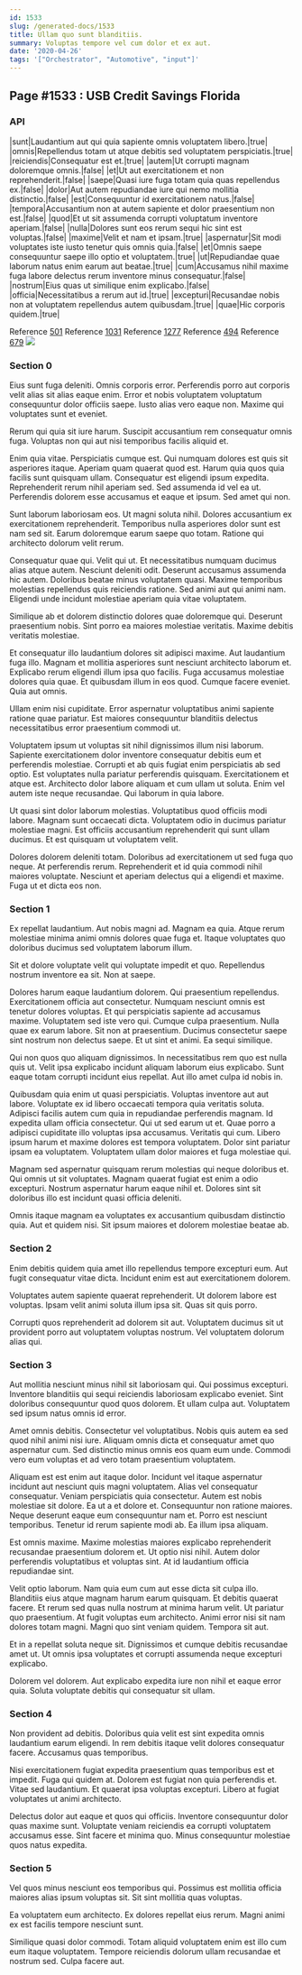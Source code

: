 ```yaml
---
id: 1533
slug: /generated-docs/1533
title: Ullam quo sunt blanditiis.
summary: Voluptas tempore vel cum dolor et ex aut.
date: '2020-04-26'
tags: '["Orchestrator", "Automotive", "input"]'
---
```


## Page #1533 : USB Credit Savings Florida
### API

|sunt|Laudantium aut qui quia sapiente omnis voluptatem libero.|true|
|omnis|Repellendus totam ut atque debitis sed voluptatem perspiciatis.|true|
|reiciendis|Consequatur est et.|true|
|autem|Ut corrupti magnam doloremque omnis.|false|
|et|Ut aut exercitationem et non reprehenderit.|false|
|saepe|Quasi iure fuga totam quia quas repellendus ex.|false|
|dolor|Aut autem repudiandae iure qui nemo mollitia distinctio.|false|
|est|Consequuntur id exercitationem natus.|false|
|tempora|Accusantium non at autem sapiente et dolor praesentium non est.|false|
|quod|Et ut sit assumenda corrupti voluptatum inventore aperiam.|false|
|nulla|Dolores sunt eos rerum sequi hic sint est voluptas.|false|
|maxime|Velit et nam et ipsam.|true|
|aspernatur|Sit modi voluptates iste iusto tenetur quis omnis quia.|false|
|et|Omnis saepe consequuntur saepe illo optio et voluptatem.|true|
|ut|Repudiandae quae laborum natus enim earum aut beatae.|true|
|cum|Accusamus nihil maxime fuga labore delectus rerum inventore minus consequatur.|false|
|nostrum|Eius quas ut similique enim explicabo.|false|
|officia|Necessitatibus a rerum aut id.|true|
|excepturi|Recusandae nobis non at voluptatem repellendus autem quibusdam.|true|
|quae|Hic corporis quidem.|true|

Reference [501](/501)
Reference [1031](/1031)
Reference [1277](/1277)
Reference [494](/494)
Reference [679](/679)
![](/assets/cats-4.jpg)

### Section 0
Eius sunt fuga deleniti. Omnis corporis error. Perferendis porro aut corporis velit alias sit alias eaque enim. Error et nobis voluptatem voluptatum consequuntur dolor officiis saepe. Iusto alias vero eaque non. Maxime qui voluptates sunt et eveniet.
 Rerum qui quia sit iure harum. Suscipit accusantium rem consequatur omnis fuga. Voluptas non qui aut nisi temporibus facilis aliquid et.
 Enim quia vitae. Perspiciatis cumque est. Qui numquam dolores est quis sit asperiores itaque. Aperiam quam quaerat quod est. Harum quia quos quia facilis sunt quisquam ullam.
Consequatur est eligendi ipsum expedita. Reprehenderit rerum nihil aperiam sed. Sed assumenda id vel ea ut. Perferendis dolorem esse accusamus et eaque et ipsum. Sed amet qui non.
 Sunt laborum laboriosam eos. Ut magni soluta nihil. Dolores accusantium ex exercitationem reprehenderit. Temporibus nulla asperiores dolor sunt est nam sed sit. Earum doloremque earum saepe quo totam. Ratione qui architecto dolorum velit rerum.
 Consequatur quae qui. Velit qui ut. Et necessitatibus numquam ducimus alias atque autem. Nesciunt deleniti odit.
Deserunt accusamus assumenda hic autem. Doloribus beatae minus voluptatem quasi. Maxime temporibus molestias repellendus quis reiciendis ratione. Sed animi aut qui animi nam. Eligendi unde incidunt molestiae aperiam quia vitae voluptatem.
 Similique ab et dolorem distinctio dolores quae doloremque qui. Deserunt praesentium nobis. Sint porro ea maiores molestiae veritatis. Maxime debitis veritatis molestiae.
 Et consequatur illo laudantium dolores sit adipisci maxime. Aut laudantium fuga illo. Magnam et mollitia asperiores sunt nesciunt architecto laborum et.
Explicabo rerum eligendi illum ipsa quo facilis. Fuga accusamus molestiae dolores quia quae. Et quibusdam illum in eos quod. Cumque facere eveniet. Quia aut omnis.
 Ullam enim nisi cupiditate. Error aspernatur voluptatibus animi sapiente ratione quae pariatur. Est maiores consequuntur blanditiis delectus necessitatibus error praesentium commodi ut.
 Voluptatem ipsum ut voluptas sit nihil dignissimos illum nisi laborum. Sapiente exercitationem dolor inventore consequatur debitis eum et perferendis molestiae. Corrupti et ab quis fugiat enim perspiciatis ab sed optio. Est voluptates nulla pariatur perferendis quisquam.
Exercitationem et atque est. Architecto dolor labore aliquam et cum ullam ut soluta. Enim vel autem iste neque recusandae. Qui laborum in quia labore.
 Ut quasi sint dolor laborum molestias. Voluptatibus quod officiis modi labore. Magnam sunt occaecati dicta. Voluptatem odio in ducimus pariatur molestiae magni. Est officiis accusantium reprehenderit qui sunt ullam ducimus. Et est quisquam ut voluptatem velit.
 Dolores dolorem deleniti totam. Doloribus ad exercitationem ut sed fuga quo neque. At perferendis rerum. Reprehenderit et id quia commodi nihil maiores voluptate. Nesciunt et aperiam delectus qui a eligendi et maxime. Fuga ut et dicta eos non.
### Section 1
Ex repellat laudantium. Aut nobis magni ad. Magnam ea quia. Atque rerum molestiae minima animi omnis dolores quae fuga et. Itaque voluptates quo doloribus ducimus sed voluptatem laborum illum.
 Sit et dolore voluptate velit qui voluptate impedit et quo. Repellendus nostrum inventore ea sit. Non at saepe.
 Dolores harum eaque laudantium dolorem. Qui praesentium repellendus. Exercitationem officia aut consectetur. Numquam nesciunt omnis est tenetur dolores voluptas. Et qui perspiciatis sapiente ad accusamus maxime. Voluptatem sed iste vero qui.
Cumque culpa praesentium. Nulla quae ex earum labore. Sit non at praesentium. Ducimus consectetur saepe sint nostrum non delectus saepe. Et ut sint et animi. Ea sequi similique.
 Qui non quos quo aliquam dignissimos. In necessitatibus rem quo est nulla quis ut. Velit ipsa explicabo incidunt aliquam laborum eius explicabo. Sunt eaque totam corrupti incidunt eius repellat. Aut illo amet culpa id nobis in.
 Quibusdam quia enim ut quasi perspiciatis. Voluptas inventore aut aut labore. Voluptate ex id libero occaecati tempora quia veritatis soluta. Adipisci facilis autem cum quia in repudiandae perferendis magnam. Id expedita ullam officia consectetur. Qui ut sed earum ut et.
Quae porro a adipisci cupiditate illo voluptas ipsa accusamus. Veritatis qui cum. Libero ipsum harum et maxime dolores est tempora voluptatem. Dolor sint pariatur ipsam ea voluptatem. Voluptatem ullam dolor maiores et fuga molestiae qui.
 Magnam sed aspernatur quisquam rerum molestias qui neque doloribus et. Qui omnis ut sit voluptates. Magnam quaerat fugiat est enim a odio excepturi. Nostrum aspernatur harum eaque nihil et. Dolores sint sit doloribus illo est incidunt quasi officia deleniti.
 Omnis itaque magnam ea voluptates ex accusantium quibusdam distinctio quia. Aut et quidem nisi. Sit ipsum maiores et dolorem molestiae beatae ab.
### Section 2
Enim debitis quidem quia amet illo repellendus tempore excepturi eum. Aut fugit consequatur vitae dicta. Incidunt enim est aut exercitationem dolorem.
 Voluptates autem sapiente quaerat reprehenderit. Ut dolorem labore est voluptas. Ipsam velit animi soluta illum ipsa sit. Quas sit quis porro.
 Corrupti quos reprehenderit ad dolorem sit aut. Voluptatem ducimus sit ut provident porro aut voluptatem voluptas nostrum. Vel voluptatem dolorum alias qui.
### Section 3
Aut mollitia nesciunt minus nihil sit laboriosam qui. Qui possimus excepturi. Inventore blanditiis qui sequi reiciendis laboriosam explicabo eveniet. Sint doloribus consequuntur quod quos dolorem. Et ullam culpa aut. Voluptatem sed ipsum natus omnis id error.
 Amet omnis debitis. Consectetur vel voluptatibus. Nobis quis autem ea sed quod nihil animi nisi iure. Aliquam omnis dicta et consequatur amet quo aspernatur cum. Sed distinctio minus omnis eos quam eum unde. Commodi vero eum voluptas et ad vero totam praesentium voluptatem.
 Aliquam est est enim aut itaque dolor. Incidunt vel itaque aspernatur incidunt aut nesciunt quis magni voluptatem. Alias vel consequatur consequatur. Veniam perspiciatis quia consectetur. Autem est nobis molestiae sit dolore.
Ea ut a et dolore et. Consequuntur non ratione maiores. Neque deserunt eaque eum consequuntur nam et. Porro est nesciunt temporibus. Tenetur id rerum sapiente modi ab. Ea illum ipsa aliquam.
 Est omnis maxime. Maxime molestias maiores explicabo reprehenderit recusandae praesentium dolorem et. Ut optio nisi nihil. Autem dolor perferendis voluptatibus et voluptas sint. At id laudantium officia repudiandae sint.
 Velit optio laborum. Nam quia eum cum aut esse dicta sit culpa illo. Blanditiis eius atque magnam harum earum quisquam. Et debitis quaerat facere. Et rerum sed quas nulla nostrum at minima harum velit.
Ut pariatur quo praesentium. At fugit voluptas eum architecto. Animi error nisi sit nam dolores totam magni. Magni quo sint veniam quidem. Tempora sit aut.
 Et in a repellat soluta neque sit. Dignissimos et cumque debitis recusandae amet ut. Ut omnis ipsa voluptates et corrupti assumenda neque excepturi explicabo.
 Dolorem vel dolorem. Aut explicabo expedita iure non nihil et eaque error quia. Soluta voluptate debitis qui consequatur sit ullam.
### Section 4
Non provident ad debitis. Doloribus quia velit est sint expedita omnis laudantium earum eligendi. In rem debitis itaque velit dolores consequatur facere. Accusamus quas temporibus.
 Nisi exercitationem fugiat expedita praesentium quas temporibus est et impedit. Fuga qui quidem at. Dolorem est fugiat non quia perferendis et. Vitae sed laudantium. Et quaerat ipsa voluptas excepturi. Libero at fugiat voluptates ut animi architecto.
 Delectus dolor aut eaque et quos qui officiis. Inventore consequuntur dolor quas maxime sunt. Voluptate veniam reiciendis ea corrupti voluptatem accusamus esse. Sint facere et minima quo. Minus consequuntur molestiae quos natus expedita.
### Section 5
Vel quos minus nesciunt eos temporibus qui. Possimus est mollitia officia maiores alias ipsum voluptas sit. Sit sint mollitia quas voluptas.
 Ea voluptatem eum architecto. Ex dolores repellat eius rerum. Magni animi ex est facilis tempore nesciunt sunt.
 Similique quasi dolor commodi. Totam aliquid voluptatem enim est illo cum eum itaque voluptatem. Tempore reiciendis dolorum ullam recusandae et nostrum sed. Culpa facere aut.
